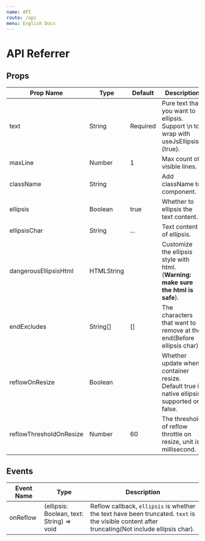 ```yaml
---
name: API
route: /api
menu: English Docs
---
```


# API Referrer

## Props

| Prop Name               | Type       | Default  | Description                                                                               |
| ----------------------- | ---------- | -------- | ----------------------------------------------------------------------------------------- |
| text                    | String     | Required | Pure text that you want to ellipsis. Support \n to wrap with useJsEllipsis={true}.        |
| maxLine                 | Number     | 1        | Max count of visible lines.                                                               |
| className               | String     |          | Add className to component.                                                               |
| ellipsis                | Boolean    | true     | Whether to ellipsis the text content.                                                     |
| ellipsisChar            | String     | ...      | Text content of ellipsis.                                                                 |
| dangerousEllipsisHtml   | HTMLString |          | Customize the ellipsis style with html. (**Warning: make sure the html is safe**).        |
| endExcludes             | String[]   | []       | The characters that want to remove at the end(Before ellipsis char).                      |
| reflowOnResize          | Boolean    |          | Whether update when container resize. Default true if native ellipsis supported or false. |
| reflowThresholdOnResize | Number     | 60       | The threshold of reflow throttle on resize, unit is millisecond.                          |

## Events

| Event Name | Type                                      | Description                                                                                                                                     |
| ---------- | ----------------------------------------- | ----------------------------------------------------------------------------------------------------------------------------------------------- |
| onReflow   | (ellipsis: Boolean, text: String) => void | Reflow callback, `ellipsis` is whether the text have been truncated. `text` is the visible content after truncating(Not include ellipsis char). |
